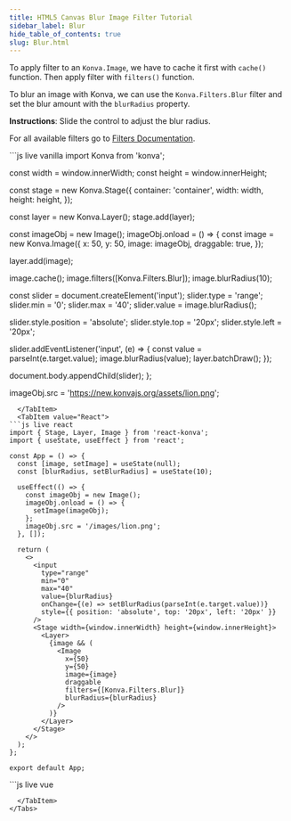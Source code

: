 ```yaml
---
title: HTML5 Canvas Blur Image Filter Tutorial
sidebar_label: Blur
hide_table_of_contents: true
slug: Blur.html
---
```


To apply filter to an `Konva.Image`, we have to cache it first with `cache()`
function. Then apply filter with `filters()` function.

To blur an image with Konva, we can use the `Konva.Filters.Blur` filter
and set the blur amount with the `blurRadius` property.

**Instructions**: Slide the control to adjust the blur radius.

For all available filters go to [Filters Documentation](/api/Konva.Filters.html).


<Tabs>
  <TabItem value="Vanilla" default>
```js live vanilla
import Konva from 'konva';

const width = window.innerWidth;
const height = window.innerHeight;

const stage = new Konva.Stage({
  container: 'container',
  width: width,
  height: height,
});

const layer = new Konva.Layer();
stage.add(layer);

const imageObj = new Image();
imageObj.onload = () => {
  const image = new Konva.Image({
    x: 50,
    y: 50,
    image: imageObj,
    draggable: true,
  });

  layer.add(image);

  image.cache();
  image.filters([Konva.Filters.Blur]);
  image.blurRadius(10);

  const slider = document.createElement('input');
  slider.type = 'range';
  slider.min = '0';
  slider.max = '40';
  slider.value = image.blurRadius();

  slider.style.position = 'absolute';
  slider.style.top = '20px';
  slider.style.left = '20px';

  slider.addEventListener('input', (e) => {
    const value = parseInt(e.target.value);
    image.blurRadius(value);
    layer.batchDraw();
  });

  document.body.appendChild(slider);
};

imageObj.src = 'https://new.konvajs.org/assets/lion.png';
```
  </TabItem>
  <TabItem value="React">
```js live react
import { Stage, Layer, Image } from 'react-konva';
import { useState, useEffect } from 'react';

const App = () => {
  const [image, setImage] = useState(null);
  const [blurRadius, setBlurRadius] = useState(10);

  useEffect(() => {
    const imageObj = new Image();
    imageObj.onload = () => {
      setImage(imageObj);
    };
    imageObj.src = '/images/lion.png';
  }, []);

  return (
    <>
      <input
        type="range"
        min="0"
        max="40"
        value={blurRadius}
        onChange={(e) => setBlurRadius(parseInt(e.target.value))}
        style={{ position: 'absolute', top: '20px', left: '20px' }}
      />
      <Stage width={window.innerWidth} height={window.innerHeight}>
        <Layer>
          {image && (
            <Image
              x={50}
              y={50}
              image={image}
              draggable
              filters={[Konva.Filters.Blur]}
              blurRadius={blurRadius}
            />
          )}
        </Layer>
      </Stage>
    </>
  );
};

export default App;
```
  </TabItem>
  <TabItem value="Vue">
```js live vue
<template>
  <div>
    <input
      type="range"
      min="0"
      max="40"
      :value="blurRadius"
      @input="handleSlider"
      style="position: absolute; top: 20px; left: 20px"
    />
    <v-stage :config="stageSize">
      <v-layer>
        <v-image
          v-if="image"
          :config="{
            x: 50,
            y: 50,
            image: image,
            draggable: true,
            filters: [Konva.Filters.Blur],
            blurRadius: blurRadius,
          }"
        />
      </v-layer>
    </v-stage>
  </div>
</template>

<script setup>
import { ref, onMounted } from 'vue';

const stageSize = {
  width: window.innerWidth,
  height: window.innerHeight,
};

const image = ref(null);
const blurRadius = ref(10);

const handleSlider = (e) => {
  blurRadius.value = parseInt(e.target.value);
};

onMounted(() => {
  const imageObj = new Image();
  imageObj.onload = () => {
    image.value = imageObj;
  };
  imageObj.src = '/images/lion.png';
});
</script>
```
  </TabItem>
</Tabs>
